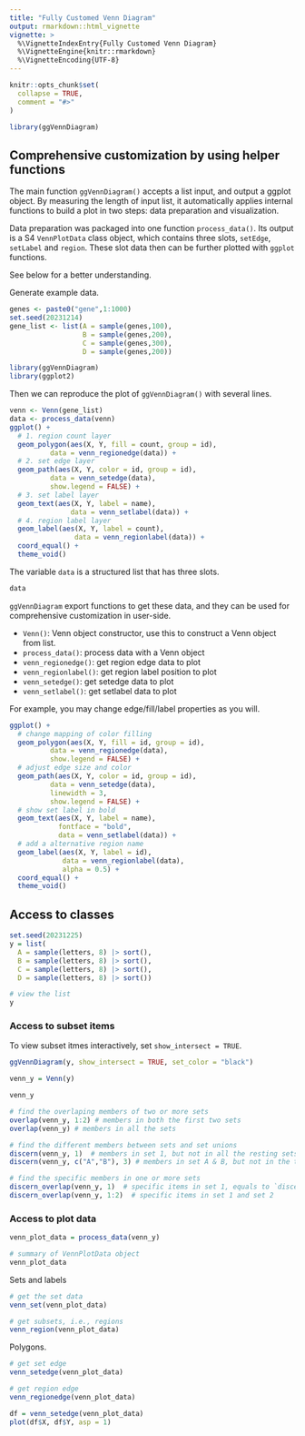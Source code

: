 ```yaml
---
title: "Fully Customed Venn Diagram"
output: rmarkdown::html_vignette
vignette: >
  %\VignetteIndexEntry{Fully Customed Venn Diagram}
  %\VignetteEngine{knitr::rmarkdown}
  %\VignetteEncoding{UTF-8}
---
```


```r
knitr::opts_chunk$set(
  collapse = TRUE,
  comment = "#>"
)
```

```r
library(ggVennDiagram)
```

## Comprehensive customization by using helper functions

The main function `ggVennDiagram()` accepts a list input, and output a ggplot object. 
By measuring the length of input list, it automatically applies internal functions 
to build a plot in two steps: data preparation and visualization. 

Data preparation was packaged into one function `process_data()`. Its output
is a S4 `VennPlotData` class object, which contains three slots, `setEdge`, 
`setLabel` and `region`. These slot data then can be further plotted with `ggplot` 
functions. 

See below for a better understanding.

Generate example data.

```r
genes <- paste0("gene",1:1000)
set.seed(20231214)
gene_list <- list(A = sample(genes,100),
                  B = sample(genes,200),
                  C = sample(genes,300),
                  D = sample(genes,200))
```


```r
library(ggVennDiagram)
library(ggplot2)
```

Then we can reproduce the plot of `ggVennDiagram()` with several lines.

```r
venn <- Venn(gene_list)
data <- process_data(venn)
ggplot() +
  # 1. region count layer
  geom_polygon(aes(X, Y, fill = count, group = id), 
          data = venn_regionedge(data)) +
  # 2. set edge layer
  geom_path(aes(X, Y, color = id, group = id), 
          data = venn_setedge(data), 
          show.legend = FALSE) +
  # 3. set label layer
  geom_text(aes(X, Y, label = name), 
               data = venn_setlabel(data)) +
  # 4. region label layer
  geom_label(aes(X, Y, label = count), 
                data = venn_regionlabel(data)) +
  coord_equal() +
  theme_void()
```

The variable `data` is a structured list that has three slots.

```r
data
```


`ggVennDiagram` export functions to get these data, and they can be used 
for comprehensive customization in user-side.

- `Venn()`: Venn object constructor, use this to construct a Venn object from list.
- `process_data()`: process data with a Venn object
- `venn_regionedge()`: get region edge data to plot
- `venn_regionlabel()`: get region label position to plot
- `venn_setedge()`: get setedge data to plot
- `venn_setlabel()`: get setlabel data to plot


For example, you may change edge/fill/label properties as you will.

```r
ggplot() +
  # change mapping of color filling
  geom_polygon(aes(X, Y, fill = id, group = id), 
          data = venn_regionedge(data),
          show.legend = FALSE) +
  # adjust edge size and color
  geom_path(aes(X, Y, color = id, group = id), 
          data = venn_setedge(data), 
          linewidth = 3,
          show.legend = FALSE) +
  # show set label in bold
  geom_text(aes(X, Y, label = name), 
            fontface = "bold",
            data = venn_setlabel(data)) +
  # add a alternative region name
  geom_label(aes(X, Y, label = id), 
             data = venn_regionlabel(data),
             alpha = 0.5) +
  coord_equal() +
  theme_void()
```

## Access to classes

```r
set.seed(20231225)
y = list(
  A = sample(letters, 8) |> sort(),
  B = sample(letters, 8) |> sort(),
  C = sample(letters, 8) |> sort(),
  D = sample(letters, 8) |> sort())

# view the list
y
```

### Access to subset items

To view subset itmes interactively, set `show_intersect = TRUE`.

```r
ggVennDiagram(y, show_intersect = TRUE, set_color = "black")
```


```r
venn_y = Venn(y)

venn_y
```



```r
# find the overlaping members of two or more sets
overlap(venn_y, 1:2) # members in both the first two sets
overlap(venn_y) # members in all the sets

# find the different members between sets and set unions
discern(venn_y, 1)  # members in set 1, but not in all the resting sets by default
discern(venn_y, c("A","B"), 3) # members in set A & B, but not in the third set

# find the specific members in one or more sets
discern_overlap(venn_y, 1)  # specific items in set 1, equals to `discern(venn_y, 1)`. Those members are not shared by all the other sets.
discern_overlap(venn_y, 1:2)  # specific items in set 1 and set 2
```


### Access to plot data

```r
venn_plot_data = process_data(venn_y)

# summary of VennPlotData object
venn_plot_data
```

Sets and labels

```r
# get the set data
venn_set(venn_plot_data)

# get subsets, i.e., regions
venn_region(venn_plot_data)
```

Polygons.

```r
# get set edge
venn_setedge(venn_plot_data)

# get region edge
venn_regionedge(venn_plot_data)
```

```r
df = venn_setedge(venn_plot_data)
plot(df$X, df$Y, asp = 1)
```

